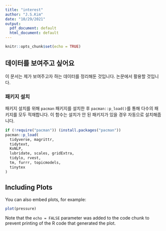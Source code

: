 ```yaml
---
title: "interest"
author: "J.S.Kim"
date: "10/29/2021"
output:
  pdf_document: default
  html_document: default
---
```


```r
knitr::opts_chunk$set(echo = TRUE)
```

## 데이터를 보여주고 싶어요

이 문서는 제가 보여주고자 하는 데이터를 정리해둔 것입니다. 논문에서 활용할 것입니다.  

### 패키지 설치

패키지 설치를 위해 `pacman` 패키지를 설치한 후 `pacman::p_load()`를 통해 다수의 패키지를 모두 적재합니다. 이 함수는 설치가 안 된 패키지가 있을 경우 자동으로 설치해줍니다.

```r
if (!require("pacman")) (install.packages("pacman"))
pacman::p_load(
  tidyverse, magrittr,
  tidytext,
  KoNLP, 
  lubridate, scales, gridExtra,
  tidylo, rvest,
  tm, furrr, topicmodels,
  tinytex
)

```

## Including Plots

You can also embed plots, for example:

```r
plot(pressure)
```

Note that the `echo = FALSE` parameter was added to the code chunk to prevent printing of the R code that generated the plot.
